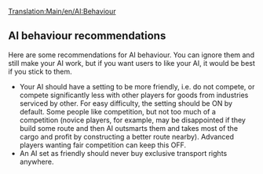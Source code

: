 [[Translation:Main/en/AI:Behaviour]]
{{en/NoAI}}
{{en/Note|While some people strongly advise keeping to these recommendations, they are by no means mandatory. Feel free to ignore some/all of them if you don't like them.}}
==AI behaviour recommendations==

Here are some recommendations for AI behaviour. You can ignore them and still make your AI work, but if you want users to like your AI, it would be best if you stick to them.

* Your AI should have a setting to be more friendly, i.e. do not compete, or compete significantly less with other players for goods from industries serviced by other. For easy difficulty, the setting should be ON by default. Some people like competition, but not too much of a competition (novice players, for example, may be disappointed if they build some route and then AI outsmarts them and takes most of the cargo and profit by constructing a better route nearby). Advanced players wanting fair competition can keep this OFF.
* An AI set as friendly should never buy exclusive transport rights anywhere.